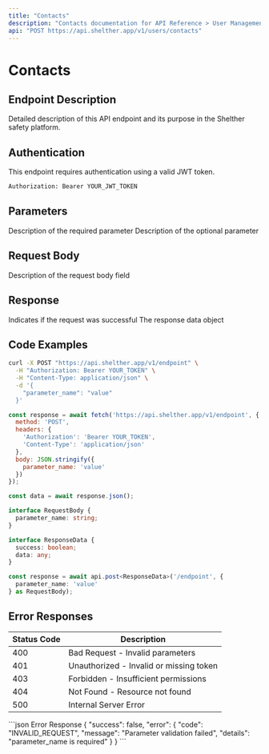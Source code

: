 ```yaml
---
title: "Contacts"
description: "Contacts documentation for API Reference > User Management. Learn about implementation, configuration, and best practices."
api: "POST https://api.shelther.app/v1/users/contacts"
---
```


# Contacts

## Endpoint Description

Detailed description of this API endpoint and its purpose in the Shelther safety platform.

## Authentication

<Info>
This endpoint requires authentication using a valid JWT token.
</Info>

```bash
Authorization: Bearer YOUR_JWT_TOKEN
```

## Parameters

<ParamField path="parameter_name" type="string" required>
  Description of the required parameter
</ParamField>

<ParamField path="optional_param" type="number">
  Description of the optional parameter
</ParamField>

## Request Body

<ParamField body="field_name" type="string" required>
  Description of the request body field
</ParamField>

## Response

<ResponseField name="success" type="boolean">
  Indicates if the request was successful
</ResponseField>

<ResponseField name="data" type="object">
  The response data object
</ResponseField>

## Code Examples

<CodeGroup>

```bash cURL
curl -X POST "https://api.shelther.app/v1/endpoint" \
  -H "Authorization: Bearer YOUR_TOKEN" \
  -H "Content-Type: application/json" \
  -d '{
    "parameter_name": "value"
  }'
```

```javascript JavaScript
const response = await fetch('https://api.shelther.app/v1/endpoint', {
  method: 'POST',
  headers: {
    'Authorization': 'Bearer YOUR_TOKEN',
    'Content-Type': 'application/json'
  },
  body: JSON.stringify({
    parameter_name: 'value'
  })
});

const data = await response.json();
```

```typescript TypeScript
interface RequestBody {
  parameter_name: string;
}

interface ResponseData {
  success: boolean;
  data: any;
}

const response = await api.post<ResponseData>('/endpoint', {
  parameter_name: 'value'
} as RequestBody);
```

</CodeGroup>

## Error Responses

| Status Code | Description |
|-------------|-------------|
| 400 | Bad Request - Invalid parameters |
| 401 | Unauthorized - Invalid or missing token |
| 403 | Forbidden - Insufficient permissions |
| 404 | Not Found - Resource not found |
| 500 | Internal Server Error |

<ResponseExample>
```json Error Response
{
  "success": false,
  "error": {
    "code": "INVALID_REQUEST",
    "message": "Parameter validation failed",
    "details": "parameter_name is required"
  }
}
```
</ResponseExample>